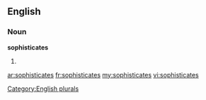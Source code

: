 ==English==

===Noun===
'''sophisticates'''

# {{plural of|[[sophisticate]]}}

[[Category:English plurals]]

[[ar:sophisticates]]
[[fr:sophisticates]]
[[my:sophisticates]]
[[vi:sophisticates]]